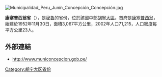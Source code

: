[[Image:Municipalidad_Peru_Junín_Concepción_Concepción.jpg|right]]
{{coord|11.918478|S|75.312889|W|type:adm2nd_source:itwiki|display=title}}

'''康塞普西翁省'''（{{lang-es|Provincia de Concepción}}），是[[秘魯|秘魯]]的省份，位於該國中部[[胡寧大區|胡寧大區]]，首府是[[康塞普西翁_(胡寧大區)|康塞普西翁]]，始建於1952年11月30日，面積3,067平方公里，2002年人口71,215，人口密度每平方公里23人。

==外部連結==
* http://www.municoncepcion.gob.pe/ {{Wayback|url=http://www.municoncepcion.gob.pe/ |date=20211220172333 }}

{{秘魯省份|state=collapsed}}
{{秘鲁行政区划小作品}}
[[Category:胡宁大区省份|Category:胡宁大区省份]]